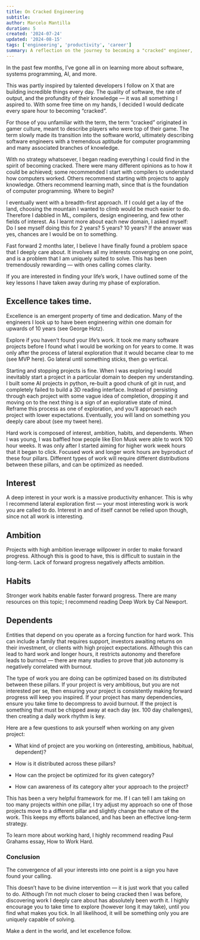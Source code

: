 ```yaml
---
title: On Cracked Engineering
subtitle:
author: Marcelo Mantilla
duration: 5
created: '2024-07-24'
updated: '2024-08-15'
tags: ['engineering', 'productivity', 'career']
summary: A reflection on the journey to becoming a "cracked" engineer, and the lessons learned along the way.
---
```


In the past few months, I’ve gone all in on learning more about software, systems programming, AI, and more.

This was partly inspired by talented developers I follow on X that are building incredible things every day. The quality of software, the rate of output, and the profundity of their knowledge — it was all something I aspired to. With some free time on my hands, I decided I would dedicate every spare hour to becoming “cracked”.

For those of you unfamiliar with the term, the term “cracked” originated in gamer culture, meant to describe players who were top of their game. The term slowly made its transition into the software world, ultimately describing software engineers with a tremendous aptitude for computer programming and many associated branches of knowledge.

With no strategy whatsoever, I began reading everything I could find in the spirit of becoming cracked. There were many different opinions as to how it could be achieved; some recommended I start with compilers to understand how computers worked. Others recommend starting with projects to apply knowledge. Others recommend learning math, since that is the foundation of computer programming. Where to begin?

I eventually went with a breadth-first approach. If I could get a lay of the land, choosing the mountain I wanted to climb would be much easier to do. Therefore I dabbled in ML, compilers, design engineering, and few other fields of interest. As I learnt more about each new domain, I asked myself: Do I see myself doing this for 2 years? 5 years? 10 years? If the answer was yes, chances are I would be on to something.

Fast forward 2 months later, I believe I have finally found a problem space that I deeply care about. It involves all my interests converging on one point, and is a problem that I am uniquely suited to solve. This has been tremendously rewarding — with ones calling comes clarity.

If you are interested in finding your life’s work, I have outlined some of the key lessons I have taken away during my phase of exploration.

## Excellence takes time.
Excellence is an emergent property of time and dedication. Many of the engineers I look up to have been engineering within one domain for upwards of 10 years (see George Hotz).

Explore if you haven’t found your life’s work.
It took me many software projects before I found what I would be working on for years to come. It was only after the process of lateral exploration that it would became clear to me (see MVP here). Go lateral until something sticks, then go vertical.

Starting and stopping projects is fine.
When I was exploring I would inevitably start a project in a particular domain to deepen my understanding. I built some AI projects in python, re-built a good chunk of git in rust, and completely failed to build a 3D reading interface. Instead of persisting through each project with some vague idea of completion, dropping it and moving on to the next thing is a sign of an explorative state of mind. Reframe this process as one of exploration, and you’ll approach each project with lower expectations. Eventually, you will land on something you deeply care about (see my tweet here).

Hard work is composed of interest, ambition, habits, and dependents.
When I was young, I was baffled how people like Elon Musk were able to work 100 hour weeks. It was only after I started aiming for higher work week hours that it began to click. Focused work and longer work hours are byproduct of these four pillars. Different types of work will require different distributions between these pillars, and can be optimized as needed.

## Interest
A deep interest in your work is a massive productivity enhancer. This is why I recommend lateral exploration first — your most interesting work is work you are called to do.
Interest in and of itself cannot be relied upon though, since not all work is interesting.

## Ambition
Projects with high ambition leverage willpower in order to make forward progress. Although this is good to have, this is difficult to sustain in the long-term.
Lack of forward progress negatively affects ambition.

## Habits
Stronger work habits enable faster forward progress. There are many resources on this topic; I recommend reading Deep Work by Cal Newport.

## Dependents
Entities that depend on you operate as a forcing function for hard work. This can include a family that requires support, investors awaiting returns on their investment, or clients with high project expectations. Although this can lead to hard work and longer hours, it restricts autonomy and therefore leads to burnout — there are many studies to prove that job autonomy is negatively correlated with burnout.

The type of work you are doing can be optimized based on its distributed between these pillars. If your project is very ambitious, but you are not interested per se, then ensuring your project is consistently making forward progress will keep you inspired. If your project has many dependencies, ensure you take time to decompress to avoid burnout. If the project is something that must be chipped away at each day (ex. 100 day challenges), then creating a daily work rhythm is key.

Here are a few questions to ask yourself when working on any given project:

- What kind of project are you working on (interesting, ambitious, habitual, dependent)?

- How is it distributed across these pillars?

- How can the project be optimized for its given category?

- How can awareness of its category alter your approach to the project?

This has been a very helpful framework for me. If I can tell I am taking on too many projects within one pillar, I try adjust my approach so one of those projects move to a different pillar and slightly change the nature of the work. This keeps my efforts balanced, and has been an effective long-term strategy.

To learn more about working hard, I highly recommend reading Paul Grahams essay, How to Work Hard.

### Conclusion
The convergence of all your interests into one point is a sign you have found your calling.

This doesn’t have to be divine intervention — it is just work that you called to do. Although I’m not much closer to being cracked then I was before, discovering work I deeply care about has absolutely been worth it. I highly encourage you to take time to explore (however long it may take), until you find what makes you tick. In all likelihood, it will be something only you are uniquely capable of solving.

Make a dent in the world, and let excellence follow.